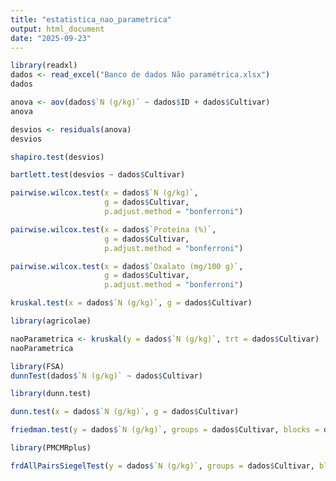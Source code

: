 ```yaml
---
title: "estatistica_nao_parametrica"
output: html_document
date: "2025-09-23"
---
```


```r
library(readxl)
dados <- read_excel("Banco de dados Não paramétrica.xlsx")
dados
```

```r
anova <- aov(dados$`N (g/kg)` ~ dados$ID + dados$Cultivar)
anova
```


```r
desvios <- residuals(anova)
desvios
```

```r
shapiro.test(desvios)
```

```r
bartlett.test(desvios ~ dados$Cultivar)
```

```r
pairwise.wilcox.test(x = dados$`N (g/kg)`,
                     g = dados$Cultivar,
                     p.adjust.method = "bonferroni")
```

```r
pairwise.wilcox.test(x = dados$`Proteína (%)`,
                     g = dados$Cultivar,
                     p.adjust.method = "bonferroni")
```
```r
pairwise.wilcox.test(x = dados$`Oxalato (mg/100 g)`,
                     g = dados$Cultivar,
                     p.adjust.method = "bonferroni")
```

```r
kruskal.test(x = dados$`N (g/kg)`, g = dados$Cultivar)
```
```r
library(agricolae)

naoParametrica <- kruskal(y = dados$`N (g/kg)`, trt = dados$Cultivar)
naoParametrica
```
```r
library(FSA)
dunnTest(dados$`N (g/kg)` ~ dados$Cultivar)
```
```r
library(dunn.test)

dunn.test(x = dados$`N (g/kg)`, g = dados$Cultivar)
```
```r
friedman.test(y = dados$`N (g/kg)`, groups = dados$Cultivar, blocks = dados$ID)
```

```r
library(PMCMRplus)

frdAllPairsSiegelTest(y = dados$`N (g/kg)`, groups = dados$Cultivar, blocks = dados$ID)
```

